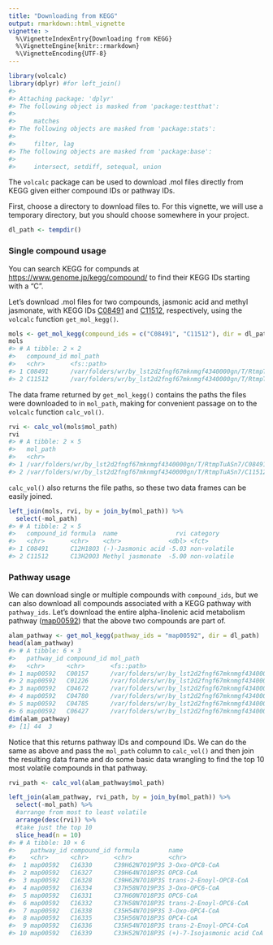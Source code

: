```yaml
---
title: "Downloading from KEGG"
output: rmarkdown::html_vignette
vignette: >
  %\VignetteIndexEntry{Downloading from KEGG}
  %\VignetteEngine{knitr::rmarkdown}
  %\VignetteEncoding{UTF-8}
---
```


<!-- generated from kegg-source.Rmd.source.  Please edit that file! -->




```r
library(volcalc)
library(dplyr) #for left_join()
#> 
#> Attaching package: 'dplyr'
#> The following object is masked from 'package:testthat':
#> 
#>     matches
#> The following objects are masked from 'package:stats':
#> 
#>     filter, lag
#> The following objects are masked from 'package:base':
#> 
#>     intersect, setdiff, setequal, union
```

The `volcalc` package can be used to download .mol files directly from KEGG given either compound IDs or pathway IDs.

First, choose a directory to download files to.  For this vignette, we will use a temporary directory, but you should choose somewhere in your project.


```r
dl_path <- tempdir()
```

### Single compound usage

You can search KEGG for compunds at <https://www.genome.jp/kegg/compound/> to find their KEGG IDs starting with a "C".

Let's download .mol files for two compounds, jasmonic acid and methyl jasmonate, with KEGG IDs [C08491](https://www.kegg.jp/entry/C08491) and [C11512](https://www.kegg.jp/entry/C11512), respectively, using the `volcalc` function `get_mol_kegg()`. 


```r
mols <- get_mol_kegg(compound_ids = c("C08491", "C11512"), dir = dl_path)
mols
#> # A tibble: 2 × 2
#>   compound_id mol_path                                                              
#>   <chr>       <fs::path>                                                            
#> 1 C08491      /var/folders/wr/by_lst2d2fngf67mknmgf4340000gn/T/RtmpTuASn7/C08491.mol
#> 2 C11512      /var/folders/wr/by_lst2d2fngf67mknmgf4340000gn/T/RtmpTuASn7/C11512.mol
```

The data frame returned by `get_mol_kegg()` contains the paths the files were downloaded to in `mol_path`, making for convenient passage on to the `volcalc` function `calc_vol()`.


```r
rvi <- calc_vol(mols$mol_path)
rvi
#> # A tibble: 2 × 5
#>   mol_path                                                               formula  name           rvi category
#>   <chr>                                                                  <chr>    <chr>        <dbl> <fct>   
#> 1 /var/folders/wr/by_lst2d2fngf67mknmgf4340000gn/T/RtmpTuASn7/C08491.mol C12H18O3 (-)-Jasmoni… -5.03 non-vol…
#> 2 /var/folders/wr/by_lst2d2fngf67mknmgf4340000gn/T/RtmpTuASn7/C11512.mol C13H20O3 Methyl jasm… -5.00 non-vol…
```

`calc_vol()` also returns the file paths, so these two data frames can be easily joined.


```r
left_join(mols, rvi, by = join_by(mol_path)) %>%
  select(-mol_path)
#> # A tibble: 2 × 5
#>   compound_id formula  name                rvi category    
#>   <chr>       <chr>    <chr>             <dbl> <fct>       
#> 1 C08491      C12H18O3 (-)-Jasmonic acid -5.03 non-volatile
#> 2 C11512      C13H20O3 Methyl jasmonate  -5.00 non-volatile
```


### Pathway usage
<!-- TODO: change this example to a pathway module or smaller pathway -->

We can download single or multiple compounds with `compound_ids`, but we can also download all compounds associated with a KEGG pathway with `pathway_ids`.  Let's download the entire alpha-linolenic acid metabolism pathway ([map00592](https://www.kegg.jp/entry/map00592)) that the above two compounds are part of.


```r
alam_pathway <- get_mol_kegg(pathway_ids = "map00592", dir = dl_path)
head(alam_pathway)
#> # A tibble: 6 × 3
#>   pathway_id compound_id mol_path                                                                       
#>   <chr>      <chr>       <fs::path>                                                                     
#> 1 map00592   C00157      /var/folders/wr/by_lst2d2fngf67mknmgf4340000gn/T/RtmpTuASn7/map00592/C00157.mol
#> 2 map00592   C01226      /var/folders/wr/by_lst2d2fngf67mknmgf4340000gn/T/RtmpTuASn7/map00592/C01226.mol
#> 3 map00592   C04672      /var/folders/wr/by_lst2d2fngf67mknmgf4340000gn/T/RtmpTuASn7/map00592/C04672.mol
#> 4 map00592   C04780      /var/folders/wr/by_lst2d2fngf67mknmgf4340000gn/T/RtmpTuASn7/map00592/C04780.mol
#> 5 map00592   C04785      /var/folders/wr/by_lst2d2fngf67mknmgf4340000gn/T/RtmpTuASn7/map00592/C04785.mol
#> 6 map00592   C06427      /var/folders/wr/by_lst2d2fngf67mknmgf4340000gn/T/RtmpTuASn7/map00592/C06427.mol
dim(alam_pathway)
#> [1] 44  3
```

Notice that this returns pathway IDs and compound IDs.  We can do the same as above and pass the `mol_path` column to `calc_vol()` and then join the resulting data frame and do some basic data wrangling to find the top 10 most volatile compounds in that pathway.


```r
rvi_path <- calc_vol(alam_pathway$mol_path)
```



```r
left_join(alam_pathway, rvi_path, by = join_by(mol_path)) %>% 
  select(-mol_path) %>% 
  #arrange from most to least volatile
  arrange(desc(rvi)) %>% 
  #take just the top 10
  slice_head(n = 10)
#> # A tibble: 10 × 6
#>    pathway_id compound_id formula        name                         rvi category    
#>    <chr>      <chr>       <chr>          <chr>                      <dbl> <fct>       
#>  1 map00592   C16330      C39H62N7O19P3S 3-Oxo-OPC8-CoA             -746. non-volatile
#>  2 map00592   C16327      C39H64N7O18P3S OPC8-CoA                   -746. non-volatile
#>  3 map00592   C16328      C39H62N7O18P3S trans-2-Enoyl-OPC8-CoA     -746. non-volatile
#>  4 map00592   C16334      C37H58N7O19P3S 3-Oxo-OPC6-CoA             -746. non-volatile
#>  5 map00592   C16331      C37H60N7O18P3S OPC6-CoA                   -746. non-volatile
#>  6 map00592   C16332      C37H58N7O18P3S trans-2-Enoyl-OPC6-CoA     -746. non-volatile
#>  7 map00592   C16338      C35H54N7O19P3S 3-Oxo-OPC4-CoA             -746. non-volatile
#>  8 map00592   C16335      C35H56N7O18P3S OPC4-CoA                   -746. non-volatile
#>  9 map00592   C16336      C35H54N7O18P3S trans-2-Enoyl-OPC4-CoA     -746. non-volatile
#> 10 map00592   C16339      C33H52N7O18P3S (+)-7-Isojasmonic acid CoA -746. non-volatile
```

